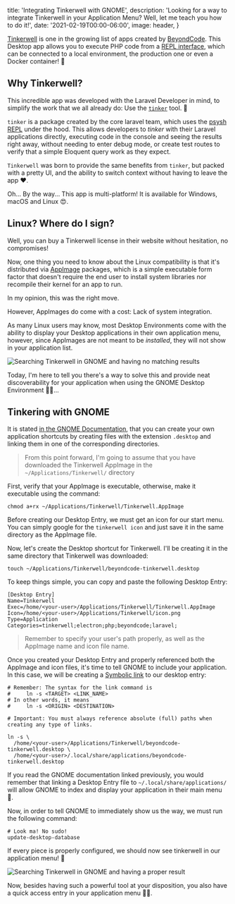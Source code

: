
  title: 'Integrating Tinkerwell with GNOME',
  description:
    'Looking for a way to integrate Tinkerwell in your Application Menu? Well, let me teach you how to do it!',
  date: '2021-02-19T00:00-06:00',
  image: header,
}

[Tinkerwell](https://tinkerwell.app/) is one in the growing list of apps created
by [BeyondCode](https://beyondco.de/). This Desktop app allows you to execute
PHP code from a
[REPL interface](https://en.wikipedia.org/wiki/Read%E2%80%93eval%E2%80%93print_loop),
which can be connected to a local environment, the production one or even a
Docker container! :eyes:

<!--more-->

## Why Tinkerwell?

This incredible app was developed with the Laravel Developer in mind, to
simplify the work that we all already do: Use the
[`tinker`](https://github.com/laravel/tinker) tool. :thinking:

`tinker` is a package created by the core laravel team, which uses the
[psysh REPL](https://psysh.org/) under the hood. This allows developers to
_tinker_ with their Laravel applications directly, executing code in the console
and seeing the results right away, without needing to enter debug mode, or
create test routes to verify that a simple Eloquent query work as they expect.

`Tinkerwell` was born to provide the same benefits from `tinker`, but packed
with a pretty UI, and the ability to switch context without having to leave the
app :heart:.

Oh... By the way... This app is multi-platform! It is available for Windows,
macOS and Linux :heart_eyes:.

## Linux? Where do I sign?

Well, you can buy a Tinkerwell license in their website without hesitation, no
compromises!

Now, one thing you need to know about the Linux compatibility is that it's
distributed via [AppImage](https://appimage.org/) packages, which is a simple
executable form factor that doesn't require the end user to install system
libraries nor recompile their kernel for an app to run.

In my opinion, this was the right move.

However, AppImages do come with a cost: Lack of system integration.

As many Linux users may know, most Desktop Environments come with the ability to
display your Desktop applications in their own application menu, however, since
AppImages are not meant to be _installed_, they will not show in your
application list.

<img
  src={WithoutGnome}
  alt="Searching Tinkerwell in GNOME and having no matching results"
  className="aspect-[16/9]"
  placeholder="blur"
/>

Today, I'm here to tell you there's a way to solve this and provide neat
discoverability for your application when using the GNOME Desktop Environment
:man_technologist:...

## Tinkering with GNOME

It is stated
[in the GNOME Documentation](https://developer.gnome.org/integration-guide/stable/desktop-files.html.en),
that you can create your own application shortcuts by creating files with the
extension `.desktop` and linking them in one of the corresponding directories.

> From this point forward, I'm going to assume that you have downloaded the
> Tinkerwell AppImage in the `~/Applications/Tinkerwell/` directory

First, verify that your AppImage is executable, otherwise, make it executable
using the command:

```shell
chmod a+rx ~/Applications/Tinkerwell/Tinkerwell.AppImage
```

Before creating our Desktop Entry, we must get an icon for our start menu. You
can simply google for the `tinkerwell icon` and just save it in the same
directory as the AppImage file.

Now, let's create the Desktop shortcut for Tinkerwell. I'll be creating it in
the same directory that Tinkerwell was downloaded:

```shell
touch ~/Applications/Tinkerwell/beyondcode-tinkerwell.desktop
```

To keep things simple, you can copy and paste the following Desktop Entry:

```
[Desktop Entry]
Name=Tinkerwell
Exec=/home/<your-user>/Applications/Tinkerwell/Tinkerwell.AppImage
Icon=/home/<your-user>/Applications/Tinkerwell/icon.png
Type=Application
Categories=tinkerwell;electron;php;beyondcode;laravel;
```

> Remember to specify your user's path properly, as well as the AppImage name
> and icon file name.

Once you created your Desktop Entry and properly referenced both the AppImage
and icon files, it's time to tell GNOME to include your application. In this
case, we will be creating a
[Symbolic link](https://en.wikipedia.org/wiki/Symbolic_link) to our desktop
entry:

```shell
# Remember: The syntax for the link command is
#     ln -s <TARGET> <LINK_NAME>
# In other words, it means
#     ln -s <ORIGIN> <DESTINATION>

# Important: You must always reference absolute (full) paths when creating any type of links.

ln -s \
  /home/<your-user>/Applications/Tinkerwell/beyondcode-tinkerwell.desktop \
  /home/<your-user>/.local/share/applications/beyondcode-tinkerwell.desktop
```

If you read the GNOME documentation linked previously, you would remember that
linking a Desktop Entry file to `~/.local/share/applications/` will allow GNOME
to index and display your application in their main menu :crystal_ball:.

Now, in order to tell GNOME to immediately show us the way, we must run the
following command:

```shell
# Look ma! No sudo!
update-desktop-database
```

If every piece is properly configured, we should now see tinkerwell in our
application menu! :tada:

<img
  src={WithGnome}
  alt="Searching Tinkerwell in GNOME and having a proper result"
  className="aspect-[16/9]"
/>

Now, besides having such a powerful tool at your disposition, you also have a
quick access entry in your application menu :running_man:.
